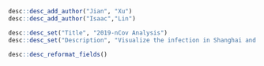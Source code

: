 ```r
desc::desc_add_author("Jian", "Xu")
desc::desc_add_author("Isaac","Lin")
```

```r
desc::desc_set("Title", "2019-nCov Analysis")
desc::desc_set("Description", "Visualize the infection in Shanghai and Guizhou province using Python and R.")
```


```r
desc::desc_reformat_fields()
```


